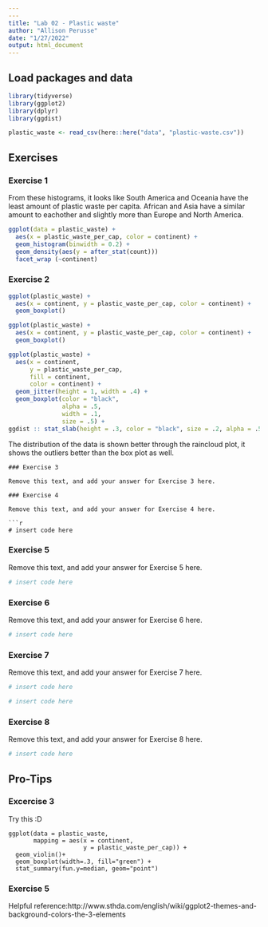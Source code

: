 ```yaml
---
---
title: "Lab 02 - Plastic waste"
author: "Allison Perusse"
date: "1/27/2022"
output: html_document
---
```

## Load packages and data

```r

library(tidyverse)
library(ggplot2)
library(dplyr)
library(ggdist)
```

```r
plastic_waste <- read_csv(here::here("data", "plastic-waste.csv"))
```

## Exercises

### Exercise 1

From these histograms, it looks like South America and Oceania have the least amount of plastic waste per capita. African and Asia have a similar amount to eachother and slightly more than Europe and North America.

```r
ggplot(data = plastic_waste) + 
  aes(x = plastic_waste_per_cap, color = continent) +
  geom_histogram(binwidth = 0.2) +
  geom_density(aes(y = after_stat(count)))
  facet_wrap (~continent) 
```

### Exercise 2

```r
ggplot(plastic_waste) +
  aes(x = continent, y = plastic_waste_per_cap, color = continent) +
  geom_boxplot()
```

```r
ggplot(plastic_waste) +
  aes(x = continent, y = plastic_waste_per_cap, color = continent) +   geom_jitter(height = 0, width = .4) +
  geom_boxplot()
```

``` r
ggplot(plastic_waste) +
  aes(x = continent,
      y = plastic_waste_per_cap, 
      fill = continent,
      color = continent) +
  geom_jitter(height = 1, width = .4) +
  geom_boxplot(color = "black",
               alpha = .5,
               width = .1,
               size = .5) +
ggdist :: stat_slab(height = .3, color = "black", size = .2, alpha = .5, position = position_nudge(y = .2 ))
```

The distribution of the data is shown better through the raincloud plot, it shows the outliers better than the box plot as well.
```
### Exercise 3

Remove this text, and add your answer for Exercise 3 here.

### Exercise 4

Remove this text, and add your answer for Exercise 4 here.

```r
# insert code here
```

### Exercise 5

Remove this text, and add your answer for Exercise 5 here.

```r
# insert code here
```

### Exercise 6

Remove this text, and add your answer for Exercise 6 here.

```r
# insert code here
```

### Exercise 7

Remove this text, and add your answer for Exercise 7 here.

```r
# insert code here
```

```r
# insert code here
```

### Exercise 8

Remove this text, and add your answer for Exercise 8 here.

```r
# insert code here
```

## Pro-Tips

### Excercise 3

Try this :D

```
ggplot(data = plastic_waste, 
       mapping = aes(x = continent, 
                     y = plastic_waste_per_cap)) +
  geom_violin()+
  geom_boxplot(width=.3, fill="green") +
  stat_summary(fun.y=median, geom="point") 
```

### Exercise 5 

Helpful reference:http://www.sthda.com/english/wiki/ggplot2-themes-and-background-colors-the-3-elements


